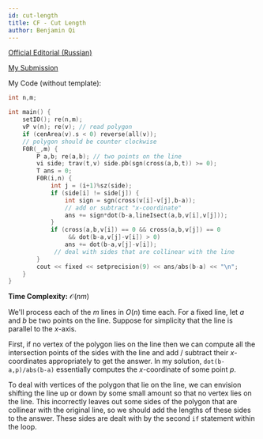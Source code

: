 ```yaml
---
id: cut-length
title: CF - Cut Length
author: Benjamin Qi
---
```


[Official Editorial (Russian)](https://codeforces.com/blog/entry/21590)

[My Submission](https://codeforces.com/contest/598/submission/94804283)

My Code (without template):

```cpp
int n,m;

int main() {
	setIO(); re(n,m);
	vP v(n); re(v); // read polygon
	if (cenArea(v).s < 0) reverse(all(v)); 
	// polygon should be counter clockwise
	F0R(_,m) {
		P a,b; re(a,b); // two points on the line
		vi side; trav(t,v) side.pb(sgn(cross(a,b,t)) >= 0);
		T ans = 0;
		F0R(i,n) {
			int j = (i+1)%sz(side);
			if (side[i] != side[j]) {
				int sign = sgn(cross(v[i]-v[j],b-a)); 
				// add or subtract "x-coordinate"
				ans += sign*dot(b-a,lineIsect(a,b,v[i],v[j])); 
			}
			if (cross(a,b,v[i]) == 0 && cross(a,b,v[j]) == 0
				 && dot(b-a,v[j]-v[i]) > 0) 
				ans += dot(b-a,v[j]-v[i]);
			 // deal with sides that are collinear with the line
		}
		cout << fixed << setprecision(9) << ans/abs(b-a) << "\n";
	}
}
```

**Time Complexity:** $\mathcal{O}(nm)$

We'll process each of the $m$ lines in $O(n)$ time each. For a fixed line, let $a$ and $b$ be two points on the line. Suppose for simplicity that the line is parallel to the $x$-axis. 

First, if no vertex of the polygon lies on the line then we can compute all the intersection points of the sides with the line and add / subtract their $x$-coordinates appropriately to get the answer. In my solution, `dot(b-a,p)/abs(b-a)` essentially computes the $x$-coordinate of some point $p$.

To deal with vertices of the polygon that lie on the line, we can envision shifting the line up or down by some small amount so that no vertex lies on the line. This incorrectly leaves out some sides of the polygon that are collinear with the original line, so we should add the lengths of these sides to the answer. These sides are dealt with by the second `if` statement within the loop.